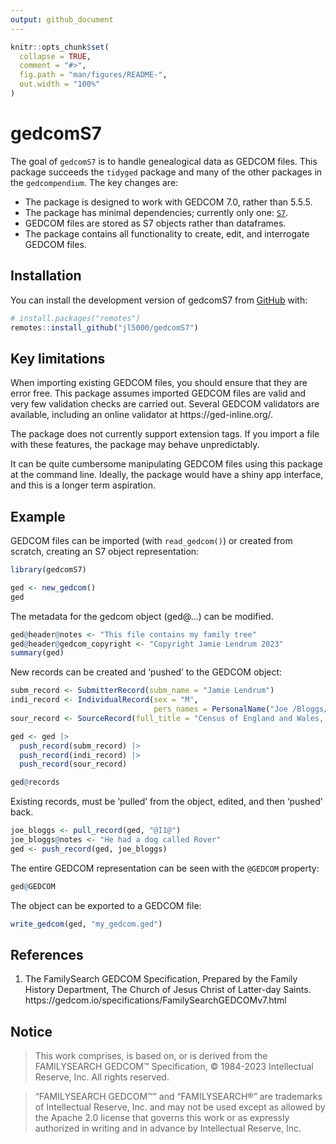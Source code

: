 ```yaml
---
output: github_document
---
```


<!-- README.md is generated from README.Rmd. Please edit that file -->

```r
knitr::opts_chunk$set(
  collapse = TRUE,
  comment = "#>",
  fig.path = "man/figures/README-",
  out.width = "100%"
)
```

# gedcomS7

<!-- badges: start -->
<!-- badges: end -->

The goal of `gedcomS7` is to handle genealogical data as GEDCOM files. This package succeeds the `tidyged` package and many of the other packages in the `gedcompendium`. The key changes are:

* The package is designed to work with GEDCOM 7.0, rather than 5.5.5.
* The package has minimal dependencies; currently only one: [`S7`](https://rconsortium.github.io/S7/).
* GEDCOM files are stored as S7 objects rather than dataframes.
* The package contains all functionality to create, edit, and interrogate GEDCOM files.


## Installation

You can install the development version of gedcomS7 from [GitHub](https://github.com/) with:

``` r
# install.packages("remotes")
remotes::install_github("jl5000/gedcomS7")
```

## Key limitations

When importing existing GEDCOM files, you should ensure that they are error free. This package assumes imported GEDCOM files are valid and very few validation checks are carried out. Several GEDCOM validators are available, including an online validator at https://ged-inline.org/.
      
The package does not currently support extension tags. If you import a file with these features, the package may behave unpredictably.

It can be quite cumbersome manipulating GEDCOM files using this package at the command line. Ideally, the package would have a shiny app interface, and this is a longer term aspiration.

## Example

GEDCOM files can be imported (with `read_gedcom()`) or created from scratch, creating an S7 object representation:

```r
library(gedcomS7)

ged <- new_gedcom()
ged
```
The metadata for the gedcom object (ged@...) can be modified.

```r
ged@header@notes <- "This file contains my family tree"
ged@header@gedcom_copyright <- "Copyright Jamie Lendrum 2023"
summary(ged)
```
New records can be created and 'pushed' to the GEDCOM object:

```r
subm_record <- SubmitterRecord(subm_name = "Jamie Lendrum")
indi_record <- IndividualRecord(sex = "M",
                                pers_names = PersonalName("Joe /Bloggs/"))
sour_record <- SourceRecord(full_title = "Census of England and Wales, 1921")

ged <- ged |> 
  push_record(subm_record) |> 
  push_record(indi_record) |> 
  push_record(sour_record)

ged@records
```

Existing records, must be 'pulled' from the object, edited, and then 'pushed' back.

```r
joe_bloggs <- pull_record(ged, "@I1@")
joe_bloggs@notes <- "He had a dog called Rover"
ged <- push_record(ged, joe_bloggs)
```

The entire GEDCOM representation can be seen with the `@GEDCOM` property:

```r
ged@GEDCOM
```
The object can be exported to a GEDCOM file:

```r
write_gedcom(ged, "my_gedcom.ged")
```

## References

1. The FamilySearch GEDCOM Specification, Prepared by the Family History Department, The Church of Jesus Christ of Latter-day Saints. https://gedcom.io/specifications/FamilySearchGEDCOMv7.html


## Notice

>This work comprises, is based on, or is derived from the FAMILYSEARCH GEDCOM™ Specification, © 1984-2023 Intellectual Reserve, Inc. All rights reserved.

>“FAMILYSEARCH GEDCOM™” and “FAMILYSEARCH®” are trademarks of Intellectual Reserve, Inc. and may not be used except as allowed by the Apache 2.0 license that governs this work or as expressly authorized in writing and in advance by Intellectual Reserve, Inc.

